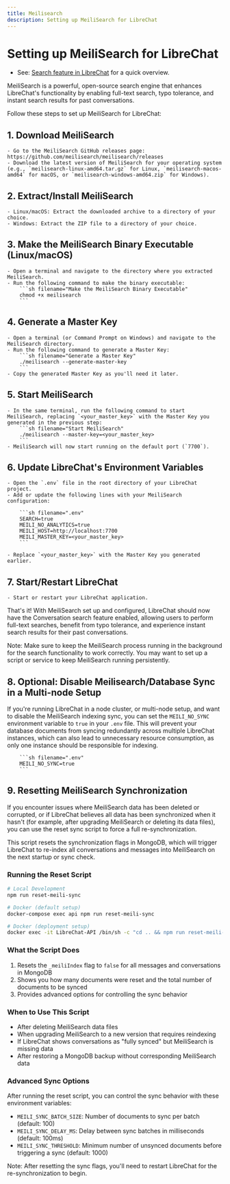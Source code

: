 ```yaml
---
title: Meilisearch
description: Setting up MeiliSearch for LibreChat
---
```


# Setting up MeiliSearch for LibreChat

- See: [Search feature in LibreChat](/docs/features/search) for a quick overview.

MeiliSearch is a powerful, open-source search engine that enhances LibreChat's functionality by enabling full-text search, typo tolerance, and instant search results for past conversations.

Follow these steps to set up MeiliSearch for LibreChat:

## 1. Download MeiliSearch

    - Go to the MeiliSearch GitHub releases page: https://github.com/meilisearch/meilisearch/releases
    - Download the latest version of MeiliSearch for your operating system (e.g., `meilisearch-linux-amd64.tar.gz` for Linux, `meilisearch-macos-amd64` for macOS, or `meilisearch-windows-amd64.zip` for Windows).

## 2. Extract/Install MeiliSearch

    - Linux/macOS: Extract the downloaded archive to a directory of your choice.
    - Windows: Extract the ZIP file to a directory of your choice.

## 3. Make the MeiliSearch Binary Executable (Linux/macOS)

    - Open a terminal and navigate to the directory where you extracted MeiliSearch.
    - Run the following command to make the binary executable:
        ```sh filename="Make the MeiliSearch Binary Executable"
        chmod +x meilisearch
        ```

## 4. Generate a Master Key

    - Open a terminal (or Command Prompt on Windows) and navigate to the MeiliSearch directory.
    - Run the following command to generate a Master Key:
        ```sh filename="Generate a Master Key"
        ./meilisearch --generate-master-key
        ```
    - Copy the generated Master Key as you'll need it later.

## 5. Start MeiliSearch

    - In the same terminal, run the following command to start MeiliSearch, replacing `<your_master_key>` with the Master Key you generated in the previous step:
        ```sh filename="Start MeiliSearch"
        ./meilisearch --master-key=<your_master_key>
        ```
    - MeiliSearch will now start running on the default port (`7700`).

## 6. Update LibreChat's Environment Variables

    - Open the `.env` file in the root directory of your LibreChat project.
    - Add or update the following lines with your MeiliSearch configuration:

        ```sh filename=".env"
        SEARCH=true
        MEILI_NO_ANALYTICS=true
        MEILI_HOST=http://localhost:7700
        MEILI_MASTER_KEY=<your_master_key>
        ```

    - Replace `<your_master_key>` with the Master Key you generated earlier.

## 7. Start/Restart LibreChat

    - Start or restart your LibreChat application.

That's it! With MeiliSearch set up and configured, LibreChat should now have the Conversation search feature enabled, allowing users to perform full-text searches, benefit from typo tolerance, and experience instant search results for their past conversations.

Note: Make sure to keep the MeiliSearch process running in the background for the search functionality to work correctly. You may want to set up a script or service to keep MeiliSearch running persistently.

## 8. Optional: Disable Meilisearch/Database Sync in a Multi-node Setup

If you're running LibreChat in a node cluster, or multi-node setup, and want to disable the MeiliSearch indexing sync, you can set the `MEILI_NO_SYNC` environment variable to `true` in your `.env` file. This will prevent your database documents from syncing redundantly across multiple LibreChat instances, which can also lead to unnecessary resource consumption, as only one instance should be responsible for indexing.

        ```sh filename=".env"
        MEILI_NO_SYNC=true
        ```

## 9. Resetting MeiliSearch Synchronization

If you encounter issues where MeiliSearch data has been deleted or corrupted, or if LibreChat believes all data has been synchronized when it hasn't (for example, after upgrading MeiliSearch or deleting its data files), you can use the reset sync script to force a full re-synchronization.

This script resets the synchronization flags in MongoDB, which will trigger LibreChat to re-index all conversations and messages into MeiliSearch on the next startup or sync check.

### Running the Reset Script

```bash filename="To reset MeiliSearch synchronization flags, run:"
# Local Development
npm run reset-meili-sync

# Docker (default setup)
docker-compose exec api npm run reset-meili-sync

# Docker (deployment setup)
docker exec -it LibreChat-API /bin/sh -c "cd .. && npm run reset-meili-sync"
```

### What the Script Does

1. Resets the `_meiliIndex` flag to `false` for all messages and conversations in MongoDB
2. Shows you how many documents were reset and the total number of documents to be synced
3. Provides advanced options for controlling the sync behavior

### When to Use This Script

- After deleting MeiliSearch data files
- When upgrading MeiliSearch to a new version that requires reindexing
- If LibreChat shows conversations as "fully synced" but MeiliSearch is missing data
- After restoring a MongoDB backup without corresponding MeiliSearch data

### Advanced Sync Options

After running the reset script, you can control the sync behavior with these environment variables:

- `MEILI_SYNC_BATCH_SIZE`: Number of documents to sync per batch (default: 100)
- `MEILI_SYNC_DELAY_MS`: Delay between sync batches in milliseconds (default: 100ms)
- `MEILI_SYNC_THRESHOLD`: Minimum number of unsynced documents before triggering a sync (default: 1000)

Note: After resetting the sync flags, you'll need to restart LibreChat for the re-synchronization to begin.
